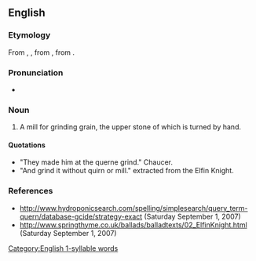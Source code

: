 ==English==

===Etymology===
From {{inh|en|enm|quirne}}, {{m|enm|querne}}, from {{inh|en|ang|cweorn}}, from {{inh|en|gem-pro|*kwernō}}.

===Pronunciation===
* {{rhymes|ɜː(ɹ)n|lang=en}}

===Noun===
{{en-noun}}

# A mill for grinding grain, the upper stone of which is turned by hand.

====Quotations====
* "They made him at the querne grind." Chaucer.
* "And grind it without quirn or mill." extracted from the Elfin Knight.

===References===
* http://www.hydroponicsearch.com/spelling/simplesearch/query_term-quern/database-gcide/strategy-exact (Saturday September 1, 2007)
* http://www.springthyme.co.uk/ballads/balladtexts/02_ElfinKnight.html (Saturday September 1, 2007)

[[Category:English 1-syllable words]]